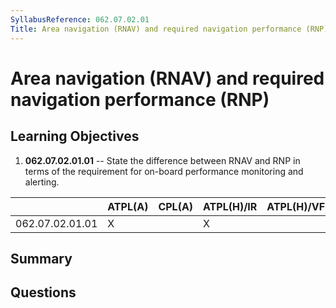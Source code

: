 ```yaml
---
SyllabusReference: 062.07.02.01
Title: Area navigation (RNAV) and required navigation performance (RNP)
---
```


# Area navigation (RNAV) and required navigation performance (RNP)

## Learning Objectives

1. **062.07.02.01.01** -- State the difference between RNAV and RNP in terms of
   the requirement for on-board performance monitoring and alerting.

|                 | ATPL(A) | CPL(A) | ATPL(H)/IR | ATPL(H)/VFR | CPL(H) | IR  | CBIR(A) |
| --------------- | ------- | ------ | ---------- | ----------- | ------ | --- | ------- |
| 062.07.02.01.01 | X       |        | X          |             |        | X   | X       |

## Summary

## Questions
